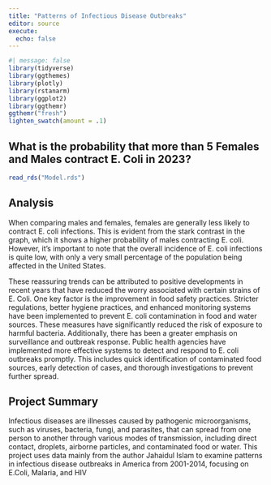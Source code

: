 ```yaml
---
title: "Patterns of Infectious Disease Outbreaks"
editor: source
execute: 
  echo: false
---
```

```r
#| message: false 
library(tidyverse)
library(ggthemes)
library(plotly)
library(rstanarm)
library(ggplot2)
library(ggthemr)
ggthemr("fresh")
lighten_swatch(amount = .1)
```

## What is the probability that more than 5 Females and Males contract E. Coli in 2023?

```r
read_rds("Model.rds")
```

## Analysis 

When comparing males and females, females are generally less likely to contract E. coli infections. This is evident from the stark contrast in the graph, which it shows a higher probability of males contracting E. coli. However, it's important to note that the overall incidence of E. coli infections is quite low, with only a very small percentage of the population being affected in the United States.


These reassuring trends can be attributed to positive developments in recent years that have reduced the worry associated with certain strains of E. Coli. One key factor is the improvement in food safety practices. Stricter regulations, better hygiene practices, and enhanced monitoring systems have been implemented to prevent E. coli contamination in food and water sources. These measures have significantly reduced the risk of exposure to harmful bacteria. Additionally, there has been a greater emphasis on surveillance and outbreak response. Public health agencies have implemented more effective systems to detect and respond to E. coli outbreaks promptly. This includes quick identification of contaminated food sources, early detection of cases, and thorough investigations to prevent further spread. 

## Project Summary

Infectious diseases are illnesses caused by pathogenic microorganisms, such as viruses, bacteria, fungi, and parasites, that can spread from one person to another through various modes of transmission, including direct contact, droplets, airborne particles, and contaminated food or water. This project uses data mainly from the author Jahaidul Islam to examine patterns in infectious disease outbreaks in America from 2001-2014, focusing on E.Coli, Malaria, and HIV




